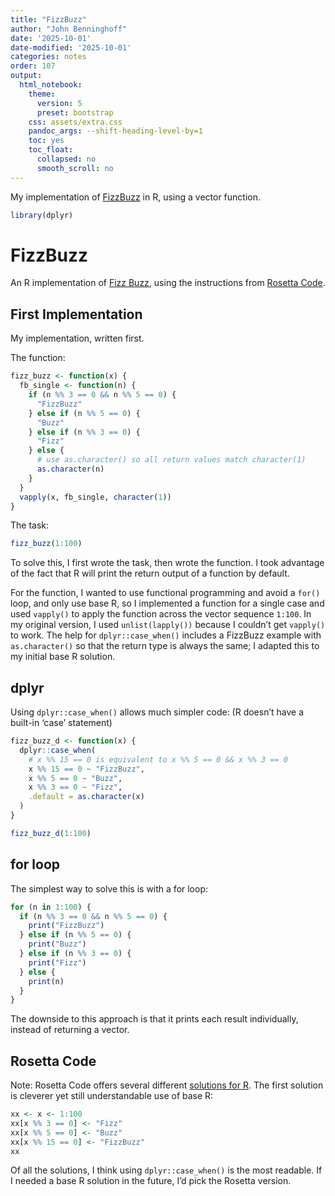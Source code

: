 ```yaml
---
title: "FizzBuzz"
author: "John Benninghoff"
date: '2025-10-01'
date-modified: '2025-10-01'
categories: notes
order: 107
output:
  html_notebook:
    theme:
      version: 5
      preset: bootstrap
    css: assets/extra.css
    pandoc_args: --shift-heading-level-by=1
    toc: yes
    toc_float:
      collapsed: no
      smooth_scroll: no
---
```


My implementation of [FizzBuzz](https://rosettacode.org/wiki/FizzBuzz) in R, using a vector function.

```r
library(dplyr)
```

# FizzBuzz

An R implementation of [Fizz Buzz](https://en.wikipedia.org/wiki/Fizz_buzz), using the instructions
from [Rosetta Code](https://rosettacode.org/wiki/FizzBuzz).

## First Implementation

My implementation, written first.

The function:

```r
fizz_buzz <- function(x) {
  fb_single <- function(n) {
    if (n %% 3 == 0 && n %% 5 == 0) {
      "FizzBuzz"
    } else if (n %% 5 == 0) {
      "Buzz"
    } else if (n %% 3 == 0) {
      "Fizz"
    } else {
      # use as.character() so all return values match character(1)
      as.character(n)
    }
  }
  vapply(x, fb_single, character(1))
}
```

The task:

```r
fizz_buzz(1:100)
```

To solve this, I first wrote the task, then wrote the function. I took advantage of the fact that R
will print the return output of a function by default.

For the function, I wanted to use functional programming and avoid a `for()` loop, and only use base
R, so I implemented a function for a single case and used `vapply()` to apply the function across
the vector sequence `1:100`. In my original version, I used `unlist(lapply())` because I couldn't
get `vapply()` to work. The help for `dplyr::case_when()` includes a FizzBuzz example with
`as.character()` so that the return type is always the same; I adapted this to my initial base R
solution.

## dplyr

Using `dplyr::case_when()` allows much simpler code: (R doesn't have a built-in 'case' statement)

```r
fizz_buzz_d <- function(x) {
  dplyr::case_when(
    # x %% 15 == 0 is equivalent to x %% 5 == 0 && x %% 3 == 0
    x %% 15 == 0 ~ "FizzBuzz",
    x %% 5 == 0 ~ "Buzz",
    x %% 3 == 0 ~ "Fizz",
    .default = as.character(x)
  )
}

fizz_buzz_d(1:100)
```

## for loop

The simplest way to solve this is with a for loop:

```r
for (n in 1:100) {
  if (n %% 3 == 0 && n %% 5 == 0) {
    print("FizzBuzz")
  } else if (n %% 5 == 0) {
    print("Buzz")
  } else if (n %% 3 == 0) {
    print("Fizz")
  } else {
    print(n)
  }
}
```

The downside to this approach is that it prints each result individually, instead of returning a
vector.

## Rosetta Code

Note: Rosetta Code offers several different
[solutions for R](https://rosettacode.org/wiki/FizzBuzz#R). The first solution is cleverer yet still
understandable use of base R:

```r
xx <- x <- 1:100
xx[x %% 3 == 0] <- "Fizz"
xx[x %% 5 == 0] <- "Buzz"
xx[x %% 15 == 0] <- "FizzBuzz"
xx
```

Of all the solutions, I think using `dplyr::case_when()` is the most readable. If I needed a base R
solution in the future, I'd pick the Rosetta version.
